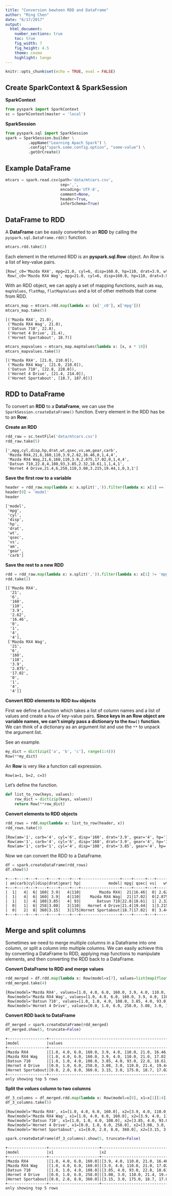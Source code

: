 ```yaml
---
title: "Conversion bewteen RDD and DataFrame"
author: "Ming Chen"
date: "6/17/2017"
output: 
  html_document:
    number_sections: true
    toc: true
    fig_width: 7
    fig_height: 4.5
    theme: cosmo
    highlight: tango
---
```


<style>
pre code, pre, code {
  white-space: pre !important;
  overflow-x: scroll !important;
  word-break: keep-all !important;
  word-wrap: initial !important;
}
</style>

```r
knitr::opts_chunk$set(echo = TRUE, eval = FALSE)
```


## Create SparkContext & SparkSession

**SparkContext**

```python
from pyspark import SparkContext
sc = SparkContext(master = 'local')
```

**SparkSession**

```python
from pyspark.sql import SparkSession
spark = SparkSession.builder \
          .appName("Learning Apach Spark") \
          .config("spark.some.config.option", "some-value") \
          .getOrCreate()
```


## Example DataFrame

```python
mtcars = spark.read.csv(path='data/mtcars.csv',
                        sep=',',
                        encoding='UTF-8',
                        comment=None,
                        header=True, 
                        inferSchema=True)
```


## DataFrame to RDD

A **DataFrame** can be easily converted to an **RDD** by calling the `pyspark.sql.DataFrame.rdd()` function.

```python
mtcars.rdd.take(2)
```

Each element in the returned RDD is an **pyspark.sql.Row** object. An *Row* is a list of key-value pairs.
```
[Row(_c0='Mazda RX4', mpg=21.0, cyl=6, disp=160.0, hp=110, drat=3.9, wt=2.62, qsec=16.46, vs=0, am=1, gear=4, carb=4),
 Row(_c0='Mazda RX4 Wag', mpg=21.0, cyl=6, disp=160.0, hp=110, drat=3.9, wt=2.875, qsec=17.02, vs=0, am=1, gear=4, carb=4)]
```

With an RDD object, we can apply a set of mapping functions, such as `map`, `mapValues`, `flatMap`, `flatMapValues` and a lot of other methods that come from RDD.

```python
mtcars_map = mtcars.rdd.map(lambda x: (x['_c0'], x['mpg']))
mtcars_map.take(5)
```

```
[('Mazda RX4', 21.0),
 ('Mazda RX4 Wag', 21.0),
 ('Datsun 710', 22.8),
 ('Hornet 4 Drive', 21.4),
 ('Hornet Sportabout', 18.7)]
```

```python
mtcars_mapvalues = mtcars_map.mapValues(lambda x: [x, x * 10])
mtcars_mapvalues.take(5)
```

```
[('Mazda RX4', [21.0, 210.0]),
 ('Mazda RX4 Wag', [21.0, 210.0]),
 ('Datsun 710', [22.8, 228.0]),
 ('Hornet 4 Drive', [21.4, 214.0]),
 ('Hornet Sportabout', [18.7, 187.0])]
```

## RDD to DataFrame

To convert an **RDD** to a **DataFrame**, we can use the `SparkSession.createDataFrame()` function. Every element in the RDD has be to an **Row**.

**Create an RDD**

```python
rdd_raw = sc.textFile('data/mtcars.csv')
rdd_raw.take(5)
```

```
[',mpg,cyl,disp,hp,drat,wt,qsec,vs,am,gear,carb',
 'Mazda RX4,21,6,160,110,3.9,2.62,16.46,0,1,4,4',
 'Mazda RX4 Wag,21,6,160,110,3.9,2.875,17.02,0,1,4,4',
 'Datsun 710,22.8,4,108,93,3.85,2.32,18.61,1,1,4,1',
 'Hornet 4 Drive,21.4,6,258,110,3.08,3.215,19.44,1,0,3,1']
```

**Save the first row to a variable**

```python
header = rdd_raw.map(lambda x: x.split(',')).filter(lambda x: x[1] == 'mpg').collect()[0]
header[0] = 'model'
header
```

```
['model',
 'mpg',
 'cyl',
 'disp',
 'hp',
 'drat',
 'wt',
 'qsec',
 'vs',
 'am',
 'gear',
 'carb']
```

**Save the rest to a new RDD**

```python
rdd = rdd_raw.map(lambda x: x.split(',')).filter(lambda x: x[1] != 'mpg')
rdd.take(2)
```

```
[['Mazda RX4',
  '21',
  '6',
  '160',
  '110',
  '3.9',
  '2.62',
  '16.46',
  '0',
  '1',
  '4',
  '4'],
 ['Mazda RX4 Wag',
  '21',
  '6',
  '160',
  '110',
  '3.9',
  '2.875',
  '17.02',
  '0',
  '1',
  '4',
  '4']]
```

**Convert RDD elements to RDD `Row` objects**

First we define a function which takes a list of column names and a list of values and create a `Row` of key-value pairs. **Since keys in an Row object are variable names, we can't simply pass a dictionary to the `Row()` function**. We can think of a dictionary as an argument list and use the `**` to unpack the argument list.

See an example.

```python
my_dict = dict(zip(['a', 'b', 'c'], range(1:4)))
Row(**my_dict)
```

An **Row** is very like a function call expression.

```
Row(a=1, b=2, c=3)
```

Let's define the function.

```python
def list_to_row(keys, values):
    row_dict = dict(zip(keys, values))
    return Row(**row_dict)
```

**Convert elements to RDD objects**

```python
rdd_rows = rdd.map(lambda x: list_to_row(header, x))
rdd_rows.take(3)
```

```
[Row(am='1', carb='4', cyl='6', disp='160', drat='3.9', gear='4', hp='110', model='Mazda RX4', mpg='21', qsec='16.46', vs='0', wt='2.62'),
 Row(am='1', carb='4', cyl='6', disp='160', drat='3.9', gear='4', hp='110', model='Mazda RX4 Wag', mpg='21', qsec='17.02', vs='0', wt='2.875'),
 Row(am='1', carb='1', cyl='4', disp='108', drat='3.85', gear='4', hp='93', model='Datsun 710', mpg='22.8', qsec='18.61', vs='1', wt='2.32')]
```

Now we can convert the RDD to a DataFrame.

```python
df = spark.createDataFrame(rdd_rows)
df.show(5)
```

```
+---+----+---+----+----+----+---+-----------------+----+-----+---+-----+
| am|carb|cyl|disp|drat|gear| hp|            model| mpg| qsec| vs|   wt|
+---+----+---+----+----+----+---+-----------------+----+-----+---+-----+
|  1|   4|  6| 160| 3.9|   4|110|        Mazda RX4|  21|16.46|  0| 2.62|
|  1|   4|  6| 160| 3.9|   4|110|    Mazda RX4 Wag|  21|17.02|  0|2.875|
|  1|   1|  4| 108|3.85|   4| 93|       Datsun 710|22.8|18.61|  1| 2.32|
|  0|   1|  6| 258|3.08|   3|110|   Hornet 4 Drive|21.4|19.44|  1|3.215|
|  0|   2|  8| 360|3.15|   3|175|Hornet Sportabout|18.7|17.02|  0| 3.44|
+---+----+---+----+----+----+---+-----------------+----+-----+---+-----+
```

## Merge and split columns

Sometimes we need to merge multiple columns in a Dataframe into one column, or split a column into multiple columns. We can easily achieve this by converting a DataFrame to RDD, applying map functions to manipulate elements, and then converting the RDD back to a DataFrame.

**Convert DataFrame to RDD and merge values**

```python
rdd_merged = df.rdd.map(lambda x: Row(model=x[7], values=list(map(float, x[:7] + x[8:]))))
rdd_merged.take(4)
```

```
[Row(model='Mazda RX4', values=[1.0, 4.0, 6.0, 160.0, 3.9, 4.0, 110.0, 21.0, 16.46, 0.0, 2.62]),
 Row(model='Mazda RX4 Wag', values=[1.0, 4.0, 6.0, 160.0, 3.9, 4.0, 110.0, 21.0, 17.02, 0.0, 2.875]),
 Row(model='Datsun 710', values=[1.0, 1.0, 4.0, 108.0, 3.85, 4.0, 93.0, 22.8, 18.61, 1.0, 2.32]),
 Row(model='Hornet 4 Drive', values=[0.0, 1.0, 6.0, 258.0, 3.08, 3.0, 110.0, 21.4, 19.44, 1.0, 3.215])]
```

**Convert RDD back to DataFrame**

```python
df_merged = spark.createDataFrame(rdd_merged)
df_merged.show(5, truncate=False)
```

```
+-----------------+-----------------------------------------------------------------+
|model            |values                                                           |
+-----------------+-----------------------------------------------------------------+
|Mazda RX4        |[1.0, 4.0, 6.0, 160.0, 3.9, 4.0, 110.0, 21.0, 16.46, 0.0, 2.62]  |
|Mazda RX4 Wag    |[1.0, 4.0, 6.0, 160.0, 3.9, 4.0, 110.0, 21.0, 17.02, 0.0, 2.875] |
|Datsun 710       |[1.0, 1.0, 4.0, 108.0, 3.85, 4.0, 93.0, 22.8, 18.61, 1.0, 2.32]  |
|Hornet 4 Drive   |[0.0, 1.0, 6.0, 258.0, 3.08, 3.0, 110.0, 21.4, 19.44, 1.0, 3.215]|
|Hornet Sportabout|[0.0, 2.0, 8.0, 360.0, 3.15, 3.0, 175.0, 18.7, 17.02, 0.0, 3.44] |
+-----------------+-----------------------------------------------------------------+
only showing top 5 rows
```

**Split the *values* column to two columns**

```python
df_3_columns = df_merged.rdd.map(lambda x: Row(model=x[0], x1=x[1][:4], x2=x[1][4:]))
df_3_columns.take(5)
```

```
[Row(model='Mazda RX4', x1=[1.0, 4.0, 6.0, 160.0], x2=[3.9, 4.0, 110.0, 21.0, 16.46, 0.0, 2.62]),
 Row(model='Mazda RX4 Wag', x1=[1.0, 4.0, 6.0, 160.0], x2=[3.9, 4.0, 110.0, 21.0, 17.02, 0.0, 2.875]),
 Row(model='Datsun 710', x1=[1.0, 1.0, 4.0, 108.0], x2=[3.85, 4.0, 93.0, 22.8, 18.61, 1.0, 2.32]),
 Row(model='Hornet 4 Drive', x1=[0.0, 1.0, 6.0, 258.0], x2=[3.08, 3.0, 110.0, 21.4, 19.44, 1.0, 3.215]),
 Row(model='Hornet Sportabout', x1=[0.0, 2.0, 8.0, 360.0], x2=[3.15, 3.0, 175.0, 18.7, 17.02, 0.0, 3.44])]
```

```python
spark.createDataFrame(df_3_columns).show(5, truncate=False)
```

```
+-----------------+----------------------+-------------------------------------------+
|model            |x1                    |x2                                         |
+-----------------+----------------------+-------------------------------------------+
|Mazda RX4        |[1.0, 4.0, 6.0, 160.0]|[3.9, 4.0, 110.0, 21.0, 16.46, 0.0, 2.62]  |
|Mazda RX4 Wag    |[1.0, 4.0, 6.0, 160.0]|[3.9, 4.0, 110.0, 21.0, 17.02, 0.0, 2.875] |
|Datsun 710       |[1.0, 1.0, 4.0, 108.0]|[3.85, 4.0, 93.0, 22.8, 18.61, 1.0, 2.32]  |
|Hornet 4 Drive   |[0.0, 1.0, 6.0, 258.0]|[3.08, 3.0, 110.0, 21.4, 19.44, 1.0, 3.215]|
|Hornet Sportabout|[0.0, 2.0, 8.0, 360.0]|[3.15, 3.0, 175.0, 18.7, 17.02, 0.0, 3.44] |
+-----------------+----------------------+-------------------------------------------+
only showing top 5 rows
```


